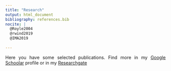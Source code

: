```yaml
---
title: "Research"
output: html_document
bibliography: references.bib
nocite: | 
  @Royle2004
  @rwind2019
  @IMA2019
  
---
```


<style>
body {
text-align: justify}
</style>

Here you have some selected publications. Find more in my [Google Schoolar](https://scholar.google.es/citations?hl=es&user=v3biyuIAAAAJ) profile or in my [Researchgate](https://www.researchgate.net/profile/Javier_Fernandez-Lopez)

